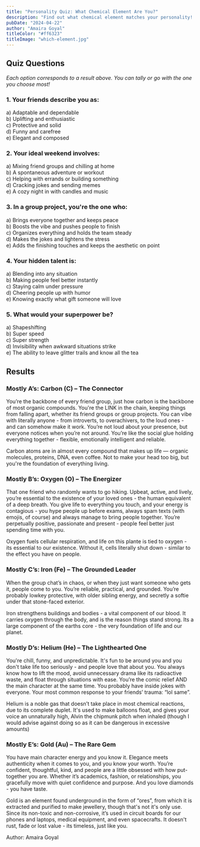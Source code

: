```yaml
---
title: "Personality Quiz: What Chemical Element Are You?"
description: "Find out what chemical element matches your personality! Are you Carbon, Oxygen, Iron, Helium, or Gold? Each element has its own unique characteristics and significance in the world. Let's see which one resonates with you!"
pubDate: "2024-04-22"
author: "Amaira Goyal"
titleColor: "#ff6323"
titleImage: "which-element.jpg"
---
```


<div class="w-3/4 m-auto mt-12">

## Quiz Questions

*Each option corresponds to a result above. You can tally or go with the one you choose most\!*

### 1\. Your friends describe you as:

a) Adaptable and dependable  
 b) Uplifting and enthusiastic  
 c) Protective and solid  
 d) Funny and carefree   
 e) Elegant and composed 

### 2\. Your ideal weekend involves:

a) Mixing friend groups and chilling at home  
 b) A spontaneous adventure or workout  
 c) Helping with errands or building something  
 d) Cracking jokes and sending memes  
 e) A cozy night in with candles and music 

### 3\. In a group project, you're the one who:

a) Brings everyone together and keeps peace  
 b) Boosts the vibe and pushes people to finish  
 c) Organizes everything and holds the team steady  
 d) Makes the jokes and lightens the stress  
 e) Adds the finishing touches and keeps the aesthetic on point 

### 4\. Your hidden talent is:

a) Blending into any situation   
 b) Making people feel better instantly  
 c) Staying calm under pressure  
 d) Cheering people up with humor  
 e) Knowing exactly what gift someone will love

### 5\. What would your superpower be?

a) Shapeshifting  
 b) Super speed  
 c) Super strength  
 d) Invisibility when awkward situations strike  
 e) The ability to leave glitter trails and know all the tea 

## **Results**

### Mostly A’s: Carbon (C) – The Connector  
You’re the backbone of every friend group, just how carbon is the backbone of most organic compounds. You're the LINK in the chain, keeping things from falling apart, whether its friend groups or group projects. You can vibe with literally anyone \- from introverts, to overachivers, to the loud ones \- and can somehow make it work. You’re not loud about your presence, but everyone notices when you’re not around. You’re like the social glue holding everything together \- flexible, emotionally intelligent and reliable. 

Carbon atoms are in almost every compound that makes up life — organic molecules, proteins, DNA, even coffee. Not to make your head too big, but you're the foundation of everything living.

### Mostly B’s: Oxygen (O) – The Energizer  
That one friend who randomly wants to go hiking. Upbeat, active, and lively, you’re essential to the existence of your loved ones \- the human equivalent of a deep breath. You give life to everything you touch, and your energy is contagious \- you hype people up before exams, always spam texts (with emojis, of course) and always manage to bring people together. You’re perpetually positive, passionate and present \- people feel better just spending time with you. 

Oxygen fuels cellular respiration, and life on this plante is tied to oxygen \- its essential to our existence. Without it, cells literally shut down \- similar to the effect you have on people.

### Mostly C’s: Iron (Fe) – The Grounded Leader  
When the group chat’s in chaos, or when they just want someone who gets it, people come to you. You’re reliable, practical, and grounded. You’re probably lowkey protective, with older sibling energy, and secretly a softie under that stone-faced exterior. 

Iron strengthens buildings and bodies \- a vital component of our blood. It carries oxygen through the body, and is the reason things stand strong. Its a large component of the earths core \- the very foundation of life and our planet. 

### Mostly D’s: Helium (He) – The Lighthearted One  
You're chill, funny, and unpredictable. It's fun to be around you and you don't take life too seriously \- and people love that about you. You always know how to lift the mood, avoid unnecessary drama like its radioactive waste, and float through situations with ease. You’re the comic relief AND the main character at the same time. You probably have inside jokes with everyone. Your most common response to your friends’ trauma: “lol same”. 

Helium is a noble gas that doesn’t take place in most chemical reactions, due to its complete duplet. It's used to make balloons float, and gives your voice an unnaturally high, Alvin the chipmunk pitch when inhaled (though I would advise against doing so as it can be dangerous in excessive amounts) 

### Mostly E’s: Gold (Au) – The Rare Gem  
You have main character energy and you know it. Elegance meets authenticity when it comes to you, and you know your worth. You’re confident, thoughtful, kind, and people are a little obsessed with how put-together you are. Whether it’s academics, fashion, or relationships, you gracefully move with quiet confidence and purpose. And you love diamonds \- you have taste. 

Gold is an element found underground in the form of “ores”, from which it is extracted and purified to make jewellery, though that's not it's only use. Since its non-toxic and non-corrosive, it’s used in circuit boards for our phones and laptops, medical equipment, and even spacecrafts. It doesn't rust, fade or lost value \- its timeless, just like you. 

Author: Amaira Goyal
</div>